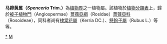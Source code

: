 {{Automatic Taxobox
| taxon = Spenceria
| authority = Trim.
}}

'''马蹄黄属（''Spenceria'' Trim.）'''為[[植物界|植物界]]之一植物屬。該植物於[[植物分類表|植物分類表]]上，歸於[[被子植物門|被子植物門]]（Angiospermae）[[薔薇亞綱|薔薇亞綱]]（Rosidae）[[薔薇亞科|薔薇亞科]]（Rosoideae），同科者尚有[[棣棠花屬|棣棠花屬]]（Kerria DC.）、[[懸鉤子屬|懸鉤子屬]]（Rubus L.）等等。
{{Taxonbar}}
[[Category:马蹄黄属|*]]
[[Category:蔷薇科|M]]
